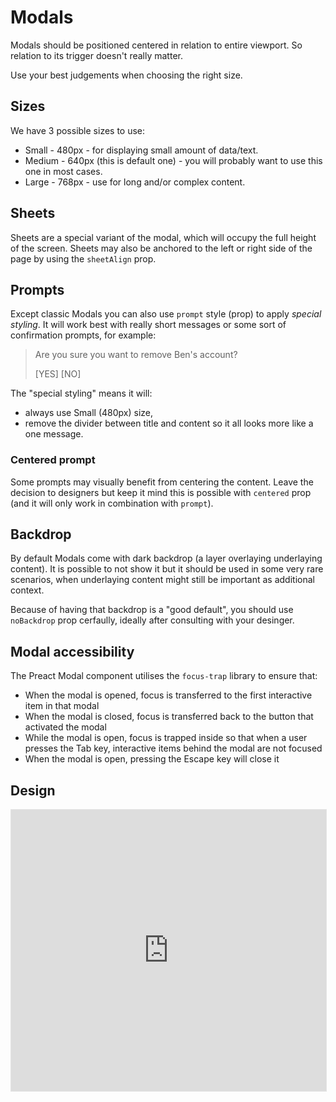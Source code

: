 # Modals

Modals should be positioned centered in relation to entire viewport. So relation
to its trigger doesn't really matter.

Use your best judgements when choosing the right size.

## Sizes

We have 3 possible sizes to use:

- Small - 480px - for displaying small amount of data/text.
- Medium - 640px (this is default one) - you will probably want to use this one in most cases.
- Large - 768px - use for long and/or complex content.

## Sheets

Sheets are a special variant of the modal, which will occupy the full height of the screen. Sheets may also be anchored to the left or right side of the page by using the `sheetAlign` prop.

## Prompts

Except classic Modals you can also use `prompt` style (prop) to apply _special styling_.
It will work best with really short messages or some sort of confirmation prompts, for example:

> Are you sure you want to remove Ben's account?
>
> [YES] [NO]

The "special styling" means it will:

- always use Small (480px) size,
- remove the divider between title and content so it all looks more like a one message.

### Centered prompt

Some prompts may visually benefit from centering the content.
Leave the decision to designers but keep it mind this is possible with `centered` prop
(and it will only work in combination with `prompt`).

## Backdrop

By default Modals come with dark backdrop (a layer overlaying underlaying content).
It is possible to not show it but it should be used in some very rare scenarios, when underlaying
content might still be important as additional context.

Because of having that backdrop is a "good default", you should use `noBackdrop` prop cerfaully,
ideally after consulting with your desinger.

## Modal accessibility

The Preact Modal component utilises the `focus-trap` library to ensure that:

- When the modal is opened, focus is transferred to the first interactive item
  in that modal
- When the modal is closed, focus is transferred back to the button that
  activated the modal
- While the modal is open, focus is trapped inside so that when a user presses
  the Tab key, interactive items behind the modal are not focused
- When the modal is open, pressing the Escape key will close it

## Design

<iframe
  style="border: 1px solid rgba(0, 0, 0, 0.1);"
  width="100%"
  height="450"
  src="https://www.figma.com/embed?embed_host=share&url=https%3A%2F%2Fwww.figma.com%2Ffile%2FgHpwugeu9jFGW4d9u3ReuR%2FCrayons%3Fnode-id%3D456%253A215"
  allowfullscreen
></iframe>
